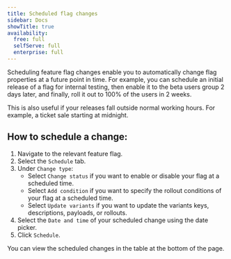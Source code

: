 ```yaml
---
title: Scheduled flag changes
sidebar: Docs
showTitle: true
availability:
  free: full
  selfServe: full
  enterprise: full
---
```


Scheduling feature flag changes enable you to automatically change flag properties at a future point in time. For example, you can schedule an initial release of a flag for internal testing, then enable it to the beta users group 2 days later, and finally, roll it out to 100% of the users in 2 weeks.

This is also useful if your releases fall outside normal working hours. For example, a ticket sale starting at midnight.

## How to schedule a change:

1. Navigate to the relevant feature flag.
2. Select the `Schedule` tab.
3. Under `Change type`:
    - Select `Change status` if you want to enable or disable your flag at a scheduled time.
    - Select `Add condition` if you want to specify the rollout conditions of your flag at a scheduled time.
    - Select `Update variants` if you want to update the variants keys, descriptions, payloads, or rollouts.
4. Select the `Date and time` of your scheduled change using the date picker.
5. Click `Schedule`.

You can view the scheduled changes in the table at the bottom of the page.

<ProductScreenshot
    imageLight={ScheduledFlagChangesLight}
    imageDark={ScheduledFlagChangesDark}
    alt="Scheduled flag changes"
    classes="rounded"
/>
